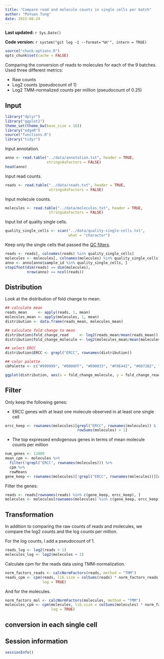 ```yaml
---
title: "Compare read and molecule counts in single cells per batch"
author: "PoYuan Tung"
date: 2015-08-24
---
```


**Last updated:** `r Sys.Date()`

**Code version:** `r system("git log -1 --format='%H'", intern = TRUE)`

```r
source("chunk-options.R")
opts_chunk$set(cache = FALSE)
```

Comparing the conversion of reads to molecules for each of the 9 batches.
Used three different metrics:

*  Raw counts
*  Log2 counts (pseudocount of 1)
*  Log2 TMM-normalized counts per million (pseudocount of 0.25)

## Input

```r
library("dplyr")
library("ggplot2")
theme_set(theme_bw(base_size = 16))
library("edgeR")
source("functions.R")
library("tidyr")
```

Input annotation.

```r
anno <- read.table("../data/annotation.txt", header = TRUE,
                   stringsAsFactors = FALSE)
head(anno)
```

Input read counts.

```r
reads <- read.table("../data/reads.txt", header = TRUE,
                    stringsAsFactors = FALSE)
```

Input molecule counts.

```r
molecules <- read.table("../data/molecules.txt", header = TRUE,
                    stringsAsFactors = FALSE)
```

Input list of quality single cells.

```r
quality_single_cells <- scan("../data/quality-single-cells.txt",
                             what = "character")
```

Keep only the single cells that passed the [QC filters](qc-cell-ipsc.html).

```r
reads <- reads[, colnames(reads) %in% quality_single_cells]
molecules <- molecules[, colnames(molecules) %in% quality_single_cells]
anno <- anno[anno$sample_id %in% quality_single_cells, ]
stopifnot(dim(reads) == dim(molecules),
          nrow(anno) == ncol(reads))
```

## Distribution 
Look at the distribution of fold change to mean.  

```r
## calculate mean
reads_mean     <- apply(reads, 1, mean)
molecules_mean <- apply(molecules, 1, mean)
distribution <- data.frame(reads_mean, molecules_mean)

## calculate fold change to mean
distribution$fold_change_read     <- log2(reads_mean/mean(reads_mean))
distribution$fold_change_molecule <- log2(molecules_mean/mean(molecules_mean))

## select ERCC
distribution$ERCC <- grepl("ERCC", rownames(distribution))

## color palette
cbPalette <- c("#999999", "#0000FF", "#990033", "#F0E442", "#0072B2", "#D55E00", "#CC79A7", "#009E73")

ggplot(distribution, aes(x = fold_change_molecule, y = fold_change_read, col = ERCC)) + geom_point(size = 3, alpha = 0.5) + scale_colour_manual(values=cbPalette) + stat_function(fun= function(x) {x}, col= "#56B4E9") + labs(x = "log2 fold change to mean (molecule)", y =  "log2 fold change to mean (reads)")
```

## Filter

Only keep the following genes:

*  ERCC genes with at least one molecule observed in at least one single cell

```r
ercc_keep <- rownames(molecules)[grepl("ERCC", rownames(molecules)) &
                                 rowSums(molecules) > 1]
```

*  The top expressed endogenous genes in terms of mean molecule counts per million

```r
num_genes <- 12000
mean_cpm <- molecules %>%
  filter(!grepl("ERCC", rownames(molecules))) %>%
  cpm %>%
  rowMeans
gene_keep <- rownames(molecules)[!grepl("ERCC", rownames(molecules))][order(mean_cpm, decreasing = TRUE)][1:num_genes]
```

Filter the genes:

```r
reads <- reads[rownames(reads) %in% c(gene_keep, ercc_keep), ]
molecules <- molecules[rownames(molecules) %in% c(gene_keep, ercc_keep), ]
```

## Transformation

In addition to comparing the raw counts of reads and molecules, we compare the log2 counts and the log counts per million.

For the log counts, I add a pseudocount of 1.

```r
reads_log <- log2(reads + 1)
molecules_log <- log2(molecules + 1)
```

Calculate cpm for the reads data using TMM-normalization.

```r
norm_factors_reads <- calcNormFactors(reads, method = "TMM")
reads_cpm <- cpm(reads, lib.size = colSums(reads) * norm_factors_reads,
                 log = TRUE)
```

And for the molecules.

```r
norm_factors_mol <- calcNormFactors(molecules, method = "TMM")
molecules_cpm <- cpm(molecules, lib.size = colSums(molecules) * norm_factors_mol,
                     log = TRUE)
```

## conversion in each single cell

## Session information

```r
sessionInfo()
```
